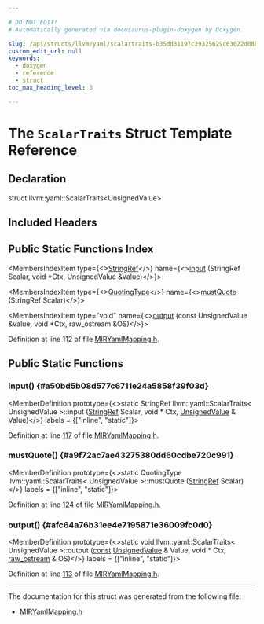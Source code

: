 ```yaml
---

# DO NOT EDIT!
# Automatically generated via docusaurus-plugin-doxygen by Doxygen.

slug: /api/structs/llvm/yaml/scalartraits-b35dd31197c29325629c63022d08b455
custom_edit_url: null
keywords:
  - doxygen
  - reference
  - struct
toc_max_heading_level: 3

---
```





# The `ScalarTraits` Struct Template Reference

<DoxygenPage pluginConfig={pluginConfig}>



## Declaration

<CodeBlock>struct llvm::yaml::ScalarTraits&lt;UnsignedValue&gt;</CodeBlock>

## Included Headers

<IncludesList>
<IncludesListItem
  filePath="llvm/CodeGen/MIRYamlMapping.h"
  permalink="/docs/api/files/include/include/llvm/include/llvm/codegen/miryamlmapping-h"
  isLocal="true" />
</IncludesList>

## Public Static Functions Index

<MembersIndex>

<MembersIndexItem
  type={<><a href="/docs/api/classes/llvm/stringref">StringRef</a></>}
  name={<><a href="#a50bd5b08d577c6711e24a5858f39f03d">input</a> (StringRef Scalar, void &#42;Ctx, UnsignedValue &amp;Value)</>}>
</MembersIndexItem>

<MembersIndexItem
  type={<><a href="/docs/api/namespaces/llvm/yaml/#a2e9b09c50b4fff3bad8cba23daef8757">QuotingType</a></>}
  name={<><a href="#a9f72ac7ae43275380dd60cdbe720c991">mustQuote</a> (StringRef Scalar)</>}>
</MembersIndexItem>

<MembersIndexItem
  type="void"
  name={<><a href="#afc64a76b31ee4e7195871e36009fc0d0">output</a> (const UnsignedValue &amp;Value, void &#42;Ctx, raw&#95;ostream &amp;OS)</>}>
</MembersIndexItem>

</MembersIndex>


Definition at line 112 of file <a href="/docs/api/files/include/include/llvm/include/llvm/codegen/miryamlmapping-h">MIRYamlMapping.h</a>.

<SectionDefinition>

## Public Static Functions

### input() {#a50bd5b08d577c6711e24a5858f39f03d}

<MemberDefinition
  prototype={<>static StringRef llvm::yaml::ScalarTraits&lt; UnsignedValue &gt;::input (<a href="/docs/api/classes/llvm/stringref">StringRef</a> Scalar, void &#42; Ctx, <a href="/docs/api/structs/llvm/yaml/unsignedvalue">UnsignedValue</a> &amp; Value)</>}
  labels = {["inline", "static"]}>

Definition at line <a href="/docs/api/files/include/include/llvm/include/llvm/codegen/miryamlmapping-h/#l00117">117</a> of file <a href="/docs/api/files/include/include/llvm/include/llvm/codegen/miryamlmapping-h">MIRYamlMapping.h</a>.
</MemberDefinition>

### mustQuote() {#a9f72ac7ae43275380dd60cdbe720c991}

<MemberDefinition
  prototype={<>static QuotingType llvm::yaml::ScalarTraits&lt; UnsignedValue &gt;::mustQuote (<a href="/docs/api/classes/llvm/stringref">StringRef</a> Scalar)</>}
  labels = {["inline", "static"]}>

Definition at line <a href="/docs/api/files/include/include/llvm/include/llvm/codegen/miryamlmapping-h/#l00124">124</a> of file <a href="/docs/api/files/include/include/llvm/include/llvm/codegen/miryamlmapping-h">MIRYamlMapping.h</a>.
</MemberDefinition>

### output() {#afc64a76b31ee4e7195871e36009fc0d0}

<MemberDefinition
  prototype={<>static void llvm::yaml::ScalarTraits&lt; UnsignedValue &gt;::output (<a href="/docs/api/files/lib/lib/target/lib/target/aarch64/aarch64promoteconstant-cpp/#a90f8350fecae261c25be85d38b451bff">const</a> <a href="/docs/api/structs/llvm/yaml/unsignedvalue">UnsignedValue</a> &amp; Value, void &#42; Ctx, <a href="/docs/api/classes/llvm/raw-ostream">raw&#95;ostream</a> &amp; OS)</>}
  labels = {["inline", "static"]}>

Definition at line <a href="/docs/api/files/include/include/llvm/include/llvm/codegen/miryamlmapping-h/#l00113">113</a> of file <a href="/docs/api/files/include/include/llvm/include/llvm/codegen/miryamlmapping-h">MIRYamlMapping.h</a>.
</MemberDefinition>

</SectionDefinition>

<hr/>

The documentation for this struct was generated from the following file:

<ul>
<li><a href="/docs/api/files/include/include/llvm/include/llvm/codegen/miryamlmapping-h">MIRYamlMapping.h</a></li>
</ul>

</DoxygenPage>
